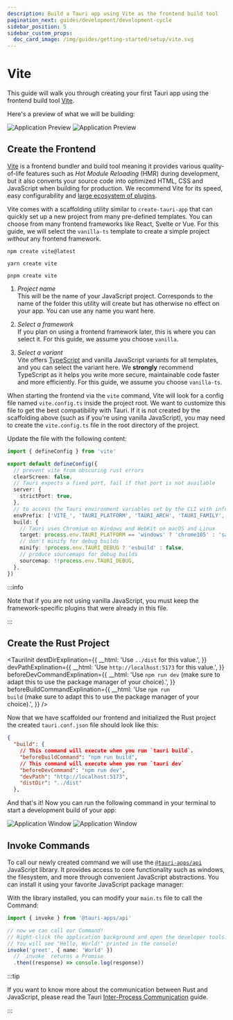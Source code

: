```yaml
---
description: Build a Tauri app using Vite as the frontend build tool
pagination_next: guides/development/development-cycle
sidebar_position: 5
sidebar_custom_props:
  doc_card_image: /img/guides/getting-started/setup/vite.svg
---
```



# Vite

This guide will walk you through creating your first Tauri app using the frontend build tool [Vite].

<Intro />
<CreateTauriAppGuide />

Here's a preview of what we will be building:

![Application Preview](/img/guides/getting-started/setup/vite/vite-light.png#gh-light-mode-only)
![Application Preview](/img/guides/getting-started/setup/vite/vite-dark.png#gh-dark-mode-only)

## Create the Frontend

[Vite] is a frontend bundler and build tool meaning it provides various quality-of-life features such as _Hot Module Reloading_ (HMR) during development, but it also converts your source code into optimized HTML, CSS and JavaScript when building for production. We recommend Vite for its speed, easy configurability and [large ecosystem of plugins][awesome-vite].

Vite comes with a scaffolding utility similar to `create-tauri-app` that can quickly set up a new project from many pre-defined templates. You can choose from many frontend frameworks like React, Svelte or Vue. For this guide, we will select the `vanilla-ts` template to create a simple project _without_ any frontend framework.

<Tabs groupId="package-manager">
  <TabItem value="npm">

```shell
npm create vite@latest
```

  </TabItem>

  <TabItem value="Yarn">

```shell
yarn create vite
```

  </TabItem>

  <TabItem value="pnpm">

```shell
pnpm create vite
```

  </TabItem>
</Tabs>

1. _Project name_  
   This will be the name of your JavaScript project. Corresponds to the name of the folder this utility will create but has otherwise no effect on your app. You can use any name you want here.

2. _Select a framework_  
   If you plan on using a frontend framework later, this is where you can select it. For this guide, we assume you choose `vanilla`.

3. _Select a variant_  
   Vite offers [TypeScript] and vanilla JavaScript variants for all templates, and you can select the variant here. We **strongly** recommend TypeScript as it helps you write more secure, maintainable code faster and more efficiently. For this guide, we assume you choose `vanilla-ts`.

When starting the frontend via the `vite` command, Vite will look for a config file named `vite.config.ts` inside the project root. We want to customize this file to get the best compatibility with Tauri. If it is not created by the scaffolding above (such as if you're using vanilla JavaScript), you may need to create the `vite.config.ts` file in the root directory of the project.

Update the file with the following content:

```typescript title=vite.config.ts
import { defineConfig } from 'vite'

export default defineConfig({
  // prevent vite from obscuring rust errors
  clearScreen: false,
  // Tauri expects a fixed port, fail if that port is not available
  server: {
    strictPort: true,
  },
  // to access the Tauri environment variables set by the CLI with information about the current target
  envPrefix: ['VITE_', 'TAURI_PLATFORM', 'TAURI_ARCH', 'TAURI_FAMILY', 'TAURI_PLATFORM_VERSION', 'TAURI_PLATFORM_TYPE', 'TAURI_DEBUG'],
  build: {
    // Tauri uses Chromium on Windows and WebKit on macOS and Linux
    target: process.env.TAURI_PLATFORM == 'windows' ? 'chrome105' : 'safari13',
    // don't minify for debug builds
    minify: !process.env.TAURI_DEBUG ? 'esbuild' : false,
    // produce sourcemaps for debug builds
    sourcemap: !!process.env.TAURI_DEBUG,
  },
})
```

:::info

Note that if you are not using vanilla JavaScript, you must keep the framework-specific plugins that were already in this file.

:::

## Create the Rust Project

<TauriInit
  destDirExplination={{
    __html: 'Use <code>../dist</code> for this value.',
  }}
  devPathExplination={{
    __html: 'Use <code>http://localhost:5173</code> for this value.',
  }}
  beforeDevCommandExplination={{
    __html:
      'Use <code>npm run dev</code> (make sure to adapt this to use the package manager of your choice).',
  }}
  beforeBuildCommandExplination={{
    __html:
      'Use <code>npm run build</code> (make sure to adapt this to use the package manager of your choice).',
  }}
/>

Now that we have scaffolded our frontend and initialized the Rust project the created `tauri.conf.json` file should look like this:

```json title=src-tauri/tauri.conf.json
{
  "build": {
    // This command will execute when you run `tauri build`.
    "beforeBuildCommand": "npm run build",
    // This command will execute when you run `tauri dev`
    "beforeDevCommand": "npm run dev",
    "devPath": "http://localhost:5173",
    "distDir": "../dist"
  },
```

And that's it! Now you can run the following command in your terminal to start a development build of your app:

<Command name="dev" />

![Application Window](/img/guides/getting-started/setup/vite/vite-dev-light.png#gh-light-mode-only)
![Application Window](/img/guides/getting-started/setup/vite/vite-dev-dark.png#gh-dark-mode-only)

## Invoke Commands

<Commands />

To call our newly created command we will use the [`@tauri-apps/api`] JavaScript library. It provides access to core functionality such as windows, the filesystem, and more through convenient JavaScript abstractions. You can install it using your favorite JavaScript package manager:

<InstallTauriApi />

With the library installed, you can modify your `main.ts` file to call the Command:

```typescript title=src/main.ts
import { invoke } from '@tauri-apps/api'

// now we can call our Command!
// Right-click the application background and open the developer tools.
// You will see "Hello, World!" printed in the console!
invoke('greet', { name: 'World' })
  // `invoke` returns a Promise
  .then((response) => console.log(response))
```

:::tip

If you want to know more about the communication between Rust and JavaScript, please read the Tauri [Inter-Process Communication][inter-process-communication] guide.

:::

[vite]: https://vitejs.dev
[cargo]: https://doc.rust-lang.org/cargo/
[typescript]: https://www.typescriptlang.org
[prerequisites]: ../prerequisites.md
[awesome-vite]: https://github.com/vitejs/awesome-vite#plugins
[`@tauri-apps/api`]: ../../../api/js/
[inter-process-communication]: ../../../references/architecture/inter-process-communication/readme.md
